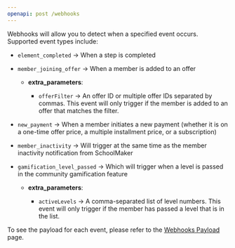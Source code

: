 ```yaml
---
openapi: post /webhooks
---
```


Webhooks will allow you to detect when a specified event occurs. Supported event types include:

* `element_completed` → When a step is completed

* `member_joining_offer` →  When a member is added to an offer

  * **extra\_parameters**:

    * `offerFilter` → An offer ID or multiple offer IDs separated by commas. This event will only trigger if the member is added to an offer that matches the filter.

* `new_payment` → When a member initiates a new payment (whether it is on a one-time offer price, a multiple installment price, or a subscription)

* `member_inactivity` → Will trigger at the same time as the member inactivity notification from SchoolMaker

* `gamification_level_passed`  → Which will trigger when a level is passed in the community gamification feature

  * **extra\_parameters**:

    * `activeLevels` → A comma-separated list of level numbers. This event will only trigger if the member has passed a level that is in the list.

To see the payload for each event, please refer to the [Webhooks Payload](/api-reference/endpoints/webhooks/payload) page.